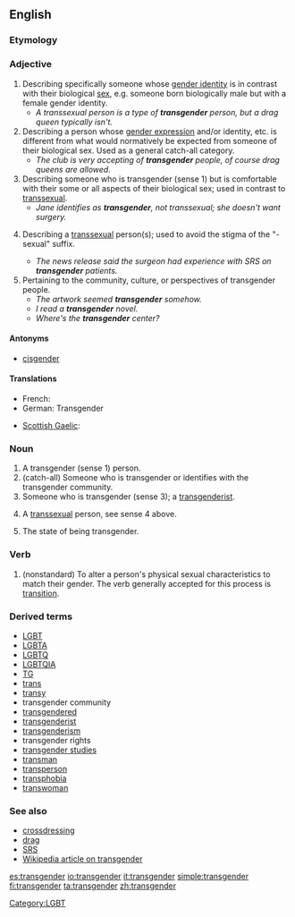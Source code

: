 {{wikipedia}}
==English==

===Etymology===
{{prefix|trans|gender}}

===Adjective===

# Describing specifically someone whose [[gender identity]] is in contrast with their biological [[sex]], e.g. someone born biologically male but with a female gender identity.
#* ''A transsexual person is a type of '''transgender''' person, but a drag queen typically isn't.''
# Describing a person whose [[gender expression]] and/or identity, etc. is different from what would normatively be expected from someone of their biological sex.  Used as a general catch-all category.
#* ''The club is very accepting of '''transgender''' people, of course drag queens are allowed.''
# Describing someone who is transgender (sense 1) but is comfortable with their some or all aspects of their biological sex; used in contrast to [[transsexual]].
#* ''Jane identifies as '''transgender''', not transsexual; she doesn't want surgery.''
# {{euphemism}} Describing a [[transsexual]] person(s); used to avoid the stigma of the "-sexual" suffix.
#* ''The news release said the surgeon had experience with SRS on '''transgender''' patients.''
# Pertaining to the community, culture, or perspectives of transgender people.
#* ''The artwork seemed '''transgender''' somehow.''
#* ''I read a '''transgender''' novel.''
#* ''Where's the '''transgender''' center?''

====Antonyms====
* [[cisgender]]

====Translations====
{{trans-top|person who thinks that the gender assigned to them at birth is not a correct or complete description of what they feel}}
* French: {{t+|fr|transgenre}}
* German: Transgender <!--noun?-->
{{trans-mid}}
* [[Scottish Gaelic]]: {{t-|gd|tar-ghnèitheach|xs=Scottish Gaelic}}
{{trans-bottom}}

===Noun===

# A transgender (sense 1) person.
# (catch-all) Someone who is transgender or identifies with the transgender community.
# Someone who is transgender (sense 3); a [[transgenderist]].
# {{euphemism}} A [[transsexual]] person, see sense 4 above.
# The state of being transgender.

===Verb===
{{en-verb}}

# (nonstandard)  To alter a person's physical sexual characteristics to match their gender.  The verb generally accepted for this process is [[transition]].

===Derived terms===
* [[LGBT]]
* [[LGBTA]]
* [[LGBTQ]]
* [[LGBTQIA]]
* [[TG]]
* [[trans]]
* [[transy]]
* transgender community
* [[transgendered]]
* [[transgenderist]]
* [[transgenderism]]
* transgender rights
* [[transgender studies]]
* [[transman]]
* [[transperson]]
* [[transphobia]]
* [[transwoman]]

===See also===
* [[crossdressing]]
* [[drag]]
* [[SRS]]
* [[w:Transgender|Wikipedia article on transgender]]

[[es:transgender]]
[[io:transgender]]
[[it:transgender]]
[[simple:transgender]]
[[fi:transgender]]
[[ta:transgender]]
[[zh:transgender]]

[[Category:LGBT]]
